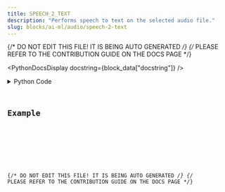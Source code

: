 ```yaml
---
title: SPEECH_2_TEXT
description: "Performs speech to text on the selected audio file."
slug: blocks/ai-ml/audio/speech-2-text
---
```


{/* DO NOT EDIT THIS FILE! IT IS BEING AUTO GENERATED */}
{/* PLEASE REFER TO THE CONTRIBUTION GUIDE ON THE DOCS PAGE */}


<PythonDocsDisplay docstring={block_data["docstring"]} />
<details>
<summary>Python Code</summary>



<Code code={pythonCode} lang="py" wrap theme="dracula" />

[Find this Flojoy Block on GitHub](https://github.com/flojoy-ai/blocks/blob/main/blocks/AI_ML/AUDIO/SPEECH_2_TEXT/SPEECH_2_TEXT.py)

</details>

## Example


<GetHelpWidget />


<AppDisplay app={app} blockName="SPEECH_2_TEXT" client:visible />


<Example />

{/* DO NOT EDIT THIS FILE! IT IS BEING AUTO GENERATED */}
{/* PLEASE REFER TO THE CONTRIBUTION GUIDE ON THE DOCS PAGE */}
